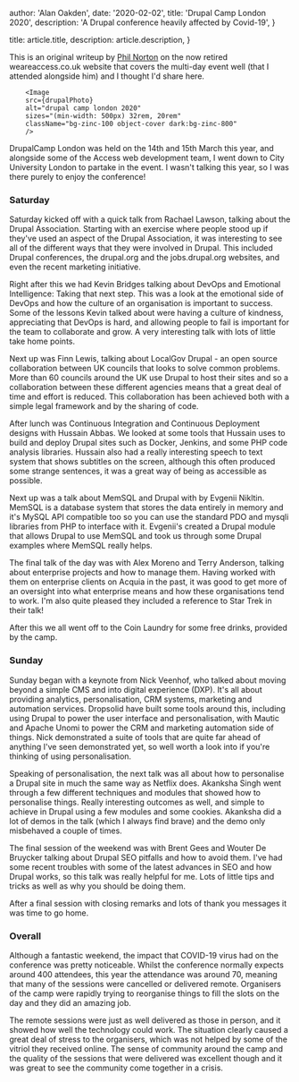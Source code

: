 
  author: 'Alan Oakden',
  date: '2020-02-02',
  title: 'Drupal Camp London 2020',
  description:
    'A Drupal conference heavily affected by Covid-19',
}

  title: article.title,
  description: article.description,
}


This is an original writeup by [Phil Norton](https://hashbangcode.com) on the now retired weareaccess.co.uk website that covers the multi-day event well (that I attended alongside him) and I thought I'd share here.

        <Image
        src={drupalPhoto}
        alt="drupal camp london 2020"
        sizes="(min-width: 500px) 32rem, 20rem"
        className="bg-zinc-100 object-cover dark:bg-zinc-800"
        />

DrupalCamp London was held on the 14th and 15th March this year, and alongside some of the Access web development team, I went down to City University London to partake in the event. I wasn't talking this year, so I was there purely to enjoy the conference!

### Saturday

Saturday kicked off with a quick talk from Rachael Lawson, talking about the Drupal Association. Starting with an exercise where people stood up if they've used an aspect of the Drupal Association, it was interesting to see all of the different ways that they were involved in Drupal. This included Drupal conferences, the drupal.org and the jobs.drupal.org websites, and even the recent marketing initiative.

Right after this we had Kevin Bridges talking about DevOps and Emotional Intelligence: Taking that next step. This was a look at the emotional side of DevOps and how the culture of an organisation is important to success. Some of the lessons Kevin talked about were having a culture of kindness, appreciating that DevOps is hard, and allowing people to fail is important for the team to collaborate and grow. A very interesting talk with lots of little take home points.

Next up was Finn Lewis, talking about LocalGov Drupal - an open source collaboration between UK councils that looks to solve common problems. More than 60 councils around the UK use Drupal to host their sites and so a collaboration between these different agencies means that a great deal of time and effort is reduced. This collaboration has been achieved both with a simple legal framework and by the sharing of code.



After lunch was Continuous Integration and Continuous Deployment designs with Hussain Abbas. We looked at some tools that Hussain uses to build and deploy Drupal sites such as Docker, Jenkins, and some PHP code analysis libraries. Hussain also had a really interesting speech to text system that shows subtitles on the screen, although this often produced some strange sentences, it was a great way of being as accessible as possible.

Next up was a talk about MemSQL and Drupal with by Evgenii Nikltin. MemSQL is a database system that stores the data entirely in memory and it's MySQL API compatible too so you can use the standard PDO and mysqli libraries from PHP to interface with it. Evgenii's created a Drupal module that allows Drupal to use MemSQL and took us through some Drupal examples where MemSQL really helps.

The final talk of the day was with Alex Moreno and Terry Anderson, talking about enterprise projects and how to manage them. Having worked with them on enterprise clients on Acquia in the past, it was good to get more of an oversight into what enterprise means and how these organisations tend to work. I'm also quite pleased they included a reference to Star Trek in their talk!

After this we all went off to the Coin Laundry for some free drinks, provided by the camp.

### Sunday

Sunday began with a keynote from Nick Veenhof, who talked about moving beyond a simple CMS and into digital experience (DXP). It's all about providing analytics, personalisation, CRM systems, marketing and automation services. Dropsolid have built some tools around this, including using Drupal to power the user interface and personalisation, with Mautic and Apache Unomi to power the CRM and marketing automation side of things. Nick demonstrated a suite of tools that are quite far ahead of anything I've seen demonstrated yet, so well worth a look into if you're thinking of using personalisation.



Speaking of personalisation, the next talk was all about how to personalise a Drupal site in much the same way as Netflix does. Akanksha Singh went through a few different techniques and modules that showed how to personalise things. Really interesting outcomes as well, and simple to achieve in Drupal using a few modules and some cookies. Akanksha did a lot of demos in the talk (which I always find brave) and the demo only misbehaved a couple of times.

The final session of the weekend was with Brent Gees and Wouter De Bruycker talking about Drupal SEO pitfalls and how to avoid them. I've had some recent troubles with some of the latest advances in SEO and how Drupal works, so this talk was really helpful for me. Lots of little tips and tricks as well as why you should be doing them.

After a final session with closing remarks and lots of thank you messages it was time to go home.

### Overall

Although a fantastic weekend, the impact that COVID-19 virus had on the conference was pretty noticeable. Whilst the conference normally expects around 400 attendees, this year the attendance was around 70, meaning that many of the sessions were cancelled or delivered remote. Organisers of the camp were rapidly trying to reorganise things to fill the slots on the day and they did an amazing job.

The remote sessions were just as well delivered as those in person, and it showed how well the technology could work. The situation clearly caused a great deal of stress to the organisers, which was not helped by some of the vitriol they received online. The sense of community around the camp and the quality of the sessions that were delivered was excellent though and it was great to see the community come together in a crisis.

